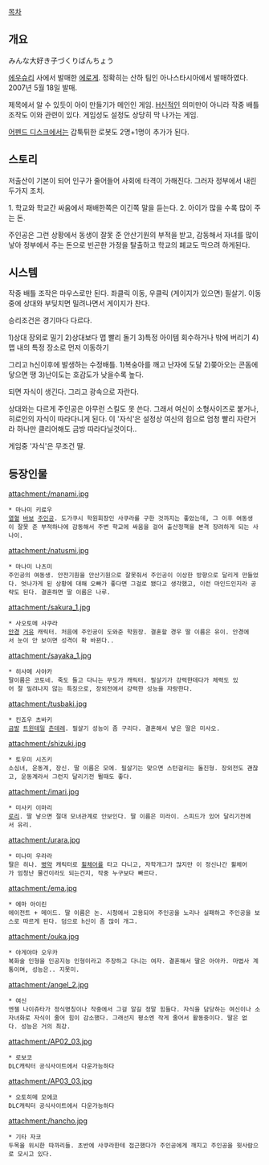 [[목차]]
== 개요 ==
みんな大好き子づくりばんちょう

[[에우슈리]] 사에서 발매한 [[에로게]]. 정확히는 산하 팀인 아나스타시아에서 발매하였다.
2007년 5월 18일 발매.

제목에서 알 수 있듯이 아이 만들기가 메인인 게임. [[H신]]적인 의미만이 아니라 작중 배틀 조작도 이와 관련이 있다. 
게임성도 설정도 상당히 막 나가는 게임.

[[어펜드 디스크]]에서는 갑툭튀한 로봇도 2명+1명이 추가가 된다.

== 스토리 ==
저출산이 기본이 되어 인구가 줄어들어 사회에 타격이 가해진다.
그러자 정부에서 내린 두가지 조치.

1. 학교와 학교간 싸움에서 패배한쪽은 이긴쪽 말을 듣는다.
2. 아이가 많을 수록 많이 주는 돈.

주인공은 그런 상황에서 동생이 잘못 준 안산기원의 부적을 받고, 감동해서 자녀를 많이 낳아 정부에서 주는 돈으로 빈곤한 가정을 탈출하고 학교의 폐교도 막으려 하게된다.

== 시스템 ==
작중 배틀 조작은 마우스로만 된다. 좌클릭 이동, 우클릭 (게이지가 있으면) 필살기. 이동중에 상대와 부딪치면 밀려나면서 게이지가 찬다.

승리조건은 경기마다 다르다.

1)상대 장외로 밀기
2)상대보다 맵 빨리 돌기
3)특정 아이템 회수하거나 밖에 버리기
4)맵 내의 특정 장소로 먼저 이동하기

그리고 h신이후에 발생하는 수정배틀.
1)복숭아를 깨고 난자에 도달
2)쫒아오는 콘돔에 닿으면 땡
3)난이도는 호감도가 낮을수록 높다.

되면 자식이 생긴다. 그리고 광속으로 자란다. 

상대와는 다르게 주인공은 아무런 스킬도 못 쓴다. 그래서 여신이 소형사이즈로 붙거나, 히로인의 자식이 따라다니게 된다. 이 '자식'은 설정상 여신의 힘으로 엄청 빨리 자란거라 하나만 클리어해도 금방 따라다닐것이다..

게임중 '자식'은 무조건 딸.

== 등장인물 ==
attachment:/manami.jpg
 * 마나미 키료우
 [[열혈]] [[바보]] [[주인공]]. 도가쿠시 학원회장인 사쿠라를 구한 것까지는 좋았는데, 그 이후 여동생이 잘못 준 부적하나에 감동해서 주변 학교에 싸움을 걸어 출산정책을 본격 장려하게 되는 사나이.

attachment:/natusmi.jpg
 * 마나미 나츠미
 주인공의 여동생. 안전기원을 안산기원으로 잘못줘서 주인공이 이상한 방향으로 달리게 만들었다. 엇나가게 된 상황에 대해 오빠가 좋다면 그걸로 됐다고 생각했고, 이런 마인드인지라 공략도 된다. 결혼하면 딸 이름은 나루.

attachment:/sakura_1.jpg
 * 사오토메 사쿠라
 [[안경]] [[거유]] 캐릭터. 처음에 주인공이 도와준 학원장. 결혼할 경우 딸 이름은 유이. 안경에서 눈이 안 보이면 성격이 확 바뀐다..

attachment:/sayaka_1.jpg
 * 히사메 사야카
 딸이름은 코토네. 죽도 들고 다니는 무도가 캐릭터. 필살기가 강력한데다가 체력도 있어 잘 밀려나지 않는 특징으로, 장외전에서 강력한 성능을 자랑한다.

attachment:/tusbaki.jpg
 * 킨죠우 츠바키
 [[금발]] [[트윈테일]] [[츤데레]]. 필살기 성능이 좀 구리다. 결혼해서 낳은 딸은 미사오.

attachment:/shizuki.jpg
 * 토우미 시즈키
 소심녀, 운동계, 장신. 딸 이름은 모에. 필살기는 맞으면 스턴걸리는 돌진형. 장외전도 괜찮고, 운동계라서 그런지 달리기전 뛸때도 좋다.

attachment:/imari.jpg
 * 미사키 이마리
 [[로리]]. 딸 낳으면 절대 모녀관계로 안보인다. 딸 이름은 미라이. 스피드가 있어 달리기전에서 유리.

attachment:/urara.jpg
 * 미나미 우라라
 딸은 히나. [[병약]] 캐릭터로 [[휠체어]]를 타고 다니고, 자학개그가 많지만 이 정신나간 휠체어가 엄청난 물건이라도 되는건지, 작중 누구보다 빠르다.

attachment:/ema.jpg
 * 에마 아이린
 에이전트 + 메이드. 딸 이름은 논. 시청에서 고용되어 주인공을 노리나 실패하고 주인공을 보스로 따르게 된다. 덤으로 h신이 좀 많이 개그.

attachment:/ouka.jpg
 * 야게야마 오우카
 복화술 인형을 인공지능 인형이라고 주장하고 다니는 여자. 결혼해서 딸은 아야카. 마법사 계통이며, 성능은.. 지못미.

attachment:/angel_2.jpg
 * 여신
 엔젤 나이쥬타가 정식명칭이나 작중에서 그걸 알길 정말 힘들다. 자식을 담당하는 여신이나 소자녀화로 자식이 줄어 힘이 감소했다. 그래선지 평소엔 작게 줄어서 활동중이다. 딸은 없다. 성능은 거의 최강.

attachment:/AP02_03.jpg
 * 로보코
 DLC캐릭터 공식사이트에서 다운가능하다

attachment:/AP03_03.jpg
 * 오토히메 모에코
 DLC캐릭터 공식사이트에서 다운가능하다

attachment:/hancho.jpg
 * 기타 자코
 두목을 위시한 따까리들. 초반에 사쿠라한테 접근했다가 주인공에게 깨지고 주인공을 윗사람으로 모시고 있다.
